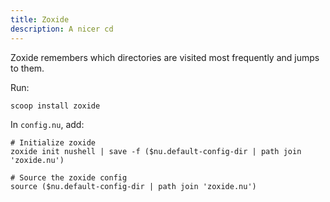 ```yaml
---
title: Zoxide
description: A nicer cd
---
```


Zoxide remembers which directories are visited most frequently and jumps to
them.

Run:

```.console
scoop install zoxide
```

In `config.nu`, add:

```.console
# Initialize zoxide
zoxide init nushell | save -f ($nu.default-config-dir | path join 'zoxide.nu')

# Source the zoxide config
source ($nu.default-config-dir | path join 'zoxide.nu')
```
